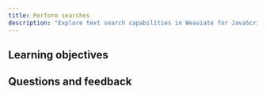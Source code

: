 ```yaml
---
title: Perform searches
description: "Explore text search capabilities in Weaviate for JavaScript applications."
---
```

<!-- Like a subject number (e.g. CS101) -->

<!-- Provide context for this course, in addition to the concrete learning goals and outcomes. Why would someone want to do this unit? -->

<!-- :::warning TODO
Intro video here
::: -->

## <i class="fa-solid fa-bullseye-arrow"></i> Learning objectives


<!-- Replace unitName with name from `unitData.js` - will pull in learning goals and outcomes -->
<LearningGoals unitName="text_searches_ts"/>

## Questions and feedback


<DocsFeedback/>
